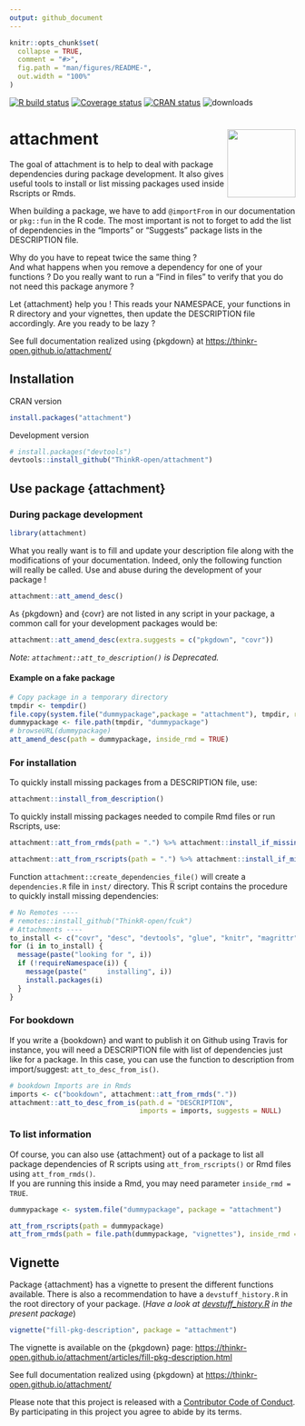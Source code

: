 ```yaml
---
output: github_document
---
```


<!-- README.md is generated from README.Rmd. Please edit that file -->

```r
knitr::opts_chunk$set(
  collapse = TRUE,
  comment = "#>",
  fig.path = "man/figures/README-",
  out.width = "100%"
)
```

<!-- badges: start -->
[![R build status](https://github.com/ThinkR-open/attachment/workflows/R-CMD-check/badge.svg)](https://github.com/ThinkR-open/attachment/actions)
[![Coverage status](https://codecov.io/gh/ThinkR-open/attachment/branch/master/graph/badge.svg)](https://codecov.io/github/ThinkR-open/attachment?branch=master)
[![CRAN status](https://www.r-pkg.org/badges/version/attachment)](https://cran.r-project.org/package=attachment)
![downloads](http://cranlogs.r-pkg.org/badges/attachment)
<!-- badges: end -->

# attachment <img src="https://raw.githubusercontent.com/ThinkR-open/attachment/master/img/attachment-hex-thinkr.png" align="right" alt="" width="120" />

The goal of attachment is to help to deal with package dependencies during package development. It also gives useful tools to install or list missing packages used inside Rscripts or Rmds.
  
When building a package, we have to add `@importFrom` in our documentation or `pkg::fun` in the R code. The most important is not to forget to add the list of dependencies in the "Imports" or "Suggests" package lists in the DESCRIPTION file.  

Why do you have to repeat twice the same thing ?    
And what happens when you remove a dependency for one of your functions ? Do you really want to run a "Find in files" to verify that you do not need this package anymore ?    

Let {attachment} help you ! This reads your NAMESPACE, your functions in R directory and your vignettes, then update the DESCRIPTION file accordingly. Are you ready to be lazy ?

See full documentation realized using {pkgdown} at <https://thinkr-open.github.io/attachment/>  

## Installation

CRAN version
```r
install.packages("attachment")
```

Development version
``` r
# install.packages("devtools")
devtools::install_github("ThinkR-open/attachment")
```

## Use package {attachment}
### During package development
```r
library(attachment)
```

What you really want is to fill and update your description file along with the modifications of your documentation. Indeed, only the following function will really be called. Use and abuse during the development of your package !

```r
attachment::att_amend_desc()
```

As {pkgdown} and {covr} are not listed in any script in your package, a common call for your development packages would be:
```r
attachment::att_amend_desc(extra.suggests = c("pkgdown", "covr"))
```

_Note: `attachment::att_to_description()` is Deprecated._

#### Example on a fake package

```r
# Copy package in a temporary directory
tmpdir <- tempdir()
file.copy(system.file("dummypackage",package = "attachment"), tmpdir, recursive = TRUE)
dummypackage <- file.path(tmpdir, "dummypackage")
# browseURL(dummypackage)
att_amend_desc(path = dummypackage, inside_rmd = TRUE)
```


### For installation
To quickly install missing packages from a DESCRIPTION file, use:

```r
attachment::install_from_description()
```

To quickly install missing packages needed to compile Rmd files or run Rscripts, use:

```r
attachment::att_from_rmds(path = ".") %>% attachment::install_if_missing()

attachment::att_from_rscripts(path = ".") %>% attachment::install_if_missing()
```

Function `attachment::create_dependencies_file()` will create a `dependencies.R` file in `inst/` directory. This R script contains the procedure to quickly install missing dependencies:

```r
# No Remotes ----
# remotes::install_github("ThinkR-open/fcuk")
# Attachments ----
to_install <- c("covr", "desc", "devtools", "glue", "knitr", "magrittr", "rmarkdown", "stats", "stringr", "testthat", "utils")
for (i in to_install) {
  message(paste("looking for ", i))
  if (!requireNamespace(i)) {
    message(paste("     installing", i))
    install.packages(i)
  }
}
```

### For bookdown

If you write a {bookdown} and want to publish it on Github using Travis for instance, you will need a DESCRIPTION file with list of dependencies just like for a package. In this case, you can use the function to description from import/suggest: `att_to_desc_from_is()`.

```r
# bookdown Imports are in Rmds
imports <- c("bookdown", attachment::att_from_rmds("."))
attachment::att_to_desc_from_is(path.d = "DESCRIPTION",
                                imports = imports, suggests = NULL)
```


### To list information
Of course, you can also use {attachment} out of a package to list all package dependencies of R scripts using `att_from_rscripts()` or Rmd files using `att_from_rmds()`.  
If you are running this inside a Rmd, you may need parameter `inside_rmd = TRUE`.  

```r
dummypackage <- system.file("dummypackage", package = "attachment")

att_from_rscripts(path = dummypackage)
att_from_rmds(path = file.path(dummypackage, "vignettes"), inside_rmd = TRUE)
```

## Vignette

Package {attachment} has a vignette to present the different functions available. There is also a recommendation to have a `devstuff_history.R` in the root directory of your package. (*Have a look at [devstuff_history.R](https://github.com/ThinkR-open/attachment/blob/master/devstuff_history.R) in the present package*)

```r
vignette("fill-pkg-description", package = "attachment")
```

The vignette is available on the {pkgdown} page: <https://thinkr-open.github.io/attachment/articles/fill-pkg-description.html>

See full documentation realized using {pkgdown} at <https://thinkr-open.github.io/attachment/>  
  
Please note that this project is released with a [Contributor Code of Conduct](https://github.com/ThinkR-open/attachment/blob/master/CODE_OF_CONDUCT.md).
  By participating in this project you agree to abide by its terms.
